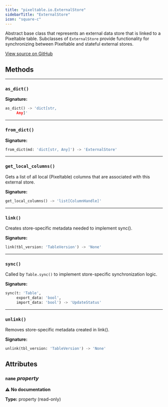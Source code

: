 ```yaml
---
title: "pixeltable.io.ExternalStore"
sidebarTitle: "ExternalStore"
icon: "square-c"
---
```


Abstract base class that represents an external data store that is linked to a Pixeltable table. Subclasses of `ExternalStore` provide functionality for synchronizing between Pixeltable and stateful external stores.


<a href="https://github.com/pixeltable/pixeltable/blob/main/pixeltable/io/external_store.py#L17" target="_blank">View source on GitHub</a>

## Methods


---

### `as_dict()`

**Signature:**

```python
as_dict() -> 'dict[str,
     Any]'
```


---

### `from_dict()`

**Signature:**

```python
from_dict(md: 'dict[str, Any]') -> 'ExternalStore'
```


---

### `get_local_columns()`

Gets a list of all local (Pixeltable) columns that are associated with this external store.


**Signature:**

```python
get_local_columns() -> 'list[ColumnHandle]'
```


---

### `link()`

Creates store-specific metadata needed to implement sync().


**Signature:**

```python
link(tbl_version: 'TableVersion') -> 'None'
```


---

### `sync()`

Called by `Table.sync()` to implement store-specific synchronization logic.


**Signature:**

```python
sync(t: 'Table',
     export_data: 'bool',
     import_data: 'bool') -> 'UpdateStatus'
```


---

### `unlink()`

Removes store-specific metadata created in link().


**Signature:**

```python
unlink(tbl_version: 'TableVersion') -> 'None'
```

## Attributes

### `name` *property*

⚠️ **No documentation**

**Type:** property (read-only)

